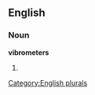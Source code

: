 ==English==

===Noun===
'''vibrometers'''

# {{plural of|[[vibrometer]]}}

[[Category:English plurals]]